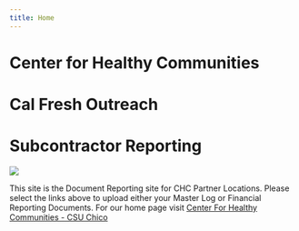 ```yaml
---
title: Home
---
```


# Center for Healthy Communities 
# Cal Fresh Outreach
# Subcontractor Reporting

![](images/chc-logo.jpg)

This site is the Document Reporting site for CHC Partner Locations.  Please select the links above to upload either your Master Log or Financial Reporting Documents. For our home page visit [Center For Healthy Communities - CSU Chico](http://www.csuchico.edu/chc/)

<!---
Todo, 
* modify CSS so that 2nd and 3rd level header are still centered, 
* slightly smaller font, 
* and the first level header is that almost periwinkle blue(?). 
--->